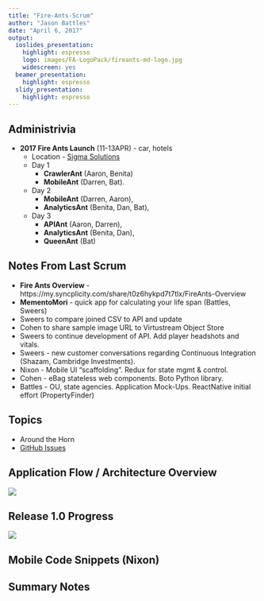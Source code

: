 ```yaml
---
title: "Fire-Ants-Scrum"
author: "Jason Battles"
date: "April 6, 2017"
output:
  ioslides_presentation:
    highlight: espresso
    logo: images/FA-LogoPack/fireants-md-logo.jpg
    widescreen: yes
  beamer_presentation:
    highlight: espresso
  slidy_presentation:
    highlight: espresso
---
```

## Administrivia
* **2017 Fire Ants Launch** (11-13APR) - car, hotels
    + Location - [Sigma Solutions](https://www.google.com/maps/place/Sigma+Solutions+Inc/@36.1533956,-95.9942485,17z/data=!4m12!1m6!3m5!1s0x87b6eb79ba70a329:0x5a75ae8af23ccbe1!2sSigma+Solutions+Inc!8m2!3d36.1533956!4d-95.9920598!3m4!1s0x87b6eb79ba70a329:0x5a75ae8af23ccbe1!8m2!3d36.1533956!4d-95.9920598)
    + Day 1 
        - **CrawlerAnt** (Aaron, Benita)
        - **MobileAnt** (Darren, Bat).
    + Day 2 
        - **MobileAnt** (Darren, Aaron), 
        -   **AnalyticsAnt** (Benita, Dan, Bat), 
    + Day 3 
        - **APIAnt** (Aaron, Darren), 
        - **AnalyticsAnt** (Benita, Dan), 
        - **QueenAnt** (Bat)

## Notes From Last Scrum
- **Fire Ants Overview** - https://my.syncplicity.com/share/t0z6hykpd7t7tlx/FireAnts-Overview
- **MementoMori** - quick app for calculating your life span (Battles, Sweers)
- Sweers to compare joined CSV to API and update
- Cohen to share sample image URL to Virtustream Object Store
- Sweers to continue development of API. Add player headshots and vitals.
- Sweers - new customer conversations regarding Continuous Integration (Shazam, Cambridge Investments).
- Nixon - Mobile UI "scaffolding". Redux for state mgmt & control.
- Cohen - eBag stateless web components.  Boto Python library.
- Battles - OU, state agencies. Application Mock-Ups. ReactNative initial effort (PropertyFinder)

## Topics
 - Around the Horn
 - [GitHub Issues](https://github.com/fire-ants)

## Application Flow / Architecture Overview
![](admin/mlb-pf-appflow-md.png)

## Release 1.0 Progress
![](images/prog-20170406.png)

## Mobile Code Snippets (Nixon)

## Summary Notes
